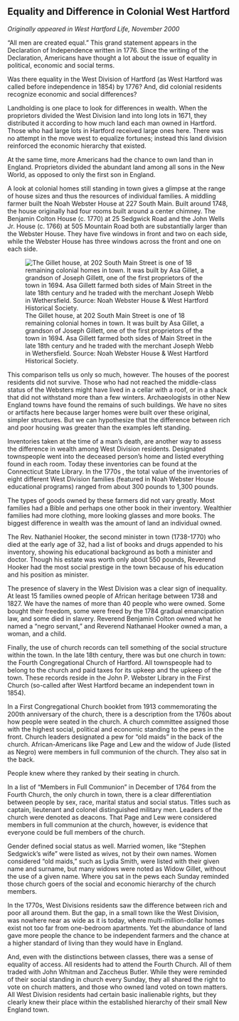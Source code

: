 ## Equality and Difference in Colonial West Hartford {-}

*Originally appeared in West Hartford Life, November 2000*

“All men are created equal.” This grand statement appears in the Declaration of Independence written in 1776. Since the writing of the Declaration, Americans have thought a lot about the issue of equality in political, economic and social terms.

Was there equality in the West Division of Hartford (as West Hartford was called before independence in 1854) by 1776? And, did colonial residents recognize economic and social differences?

Landholding is one place to look for differences in wealth. When the proprietors divided the West Division land into long lots in 1671, they distributed it according to how much land each man owned in Hartford. Those who had large lots in Hartford received large ones here. There was no attempt in the move west to equalize fortunes; instead this land division reinforced the economic hierarchy that existed.

At the same time, more Americans had the chance to own land than in England. Proprietors divided the abundant land among all sons in the New World, as opposed to only the first son in England.

A look at colonial homes still standing in town gives a glimpse at the range of house sizes and thus the resources of individual families. A middling farmer built the Noah Webster House at 227 South Main. Built around 1748, the house originally had four rooms built around a center chimney. The Benjamin Colton House (c. 1770) at 25 Sedgwick Road and the John Wells Jr. House (c. 1766) at 505 Mountain Road both are substantially larger than the Webster House. They have five windows in front and two on each side, while the Webster House has three windows across the front and one on each side.

![The Gillet house, at 202 South Main Street is one of 18 remaining colonial homes in town. It was built by Asa Gillet, a grandson of Joseph Gillett, one of the first proprietors of the town in 1694. Asa Gillett farmed both sides of Main Street in the late 18th century and he traded with the merchant Joseph Webb in Wethersfield. Source: Noah Webster House & West Hartford Historical Society.](images/01-Gillet.jpg)

This comparison tells us only so much, however. The houses of the poorest residents did not survive. Those who had not reached the middle-class status of the Websters might have lived in a cellar with a roof, or in a shack that did not withstand more than a few winters. Archaeologists in other New England towns have found the remains of such buildings. We have no sites or artifacts here because larger homes were built over these original, simpler structures. But we can hypothesize that the difference between rich and poor housing was greater than the examples left standing.

Inventories taken at the time of a man’s death, are another way to assess the difference in wealth among West Division residents. Designated townspeople went into the deceased person’s home and listed everything found in each room. Today these inventories can be found at the Connecticut State Library. In the 1770s , the total value of the inventories of eight different West Division families (featured in Noah Webster House educational programs) ranged from about 300 pounds to 1,300 pounds.

The types of goods owned by these farmers did not vary greatly. Most families had a Bible and perhaps one other book in their inventory. Wealthier families had more clothing, more looking glasses and more books. The biggest difference in wealth was the amount of land an individual owned.

The Rev. Nathaniel Hooker, the second minister in town (1738-1770) who died at the early age of 32, had a list of books and drugs appended to his inventory, showing his educational background as both a minister and doctor. Though his estate was worth only about 550 pounds, Reverend Hooker had the most social prestige in the town because of his education and his position as minister.

The presence of slavery in the West Division was a clear sign of inequality. At least 15 families owned people of African heritage between 1738 and 1827. We have the names of more than 40 people who were owned. Some bought their freedom, some were freed by the 1784 gradual emancipation law, and some died in slavery. Reverend Benjamin Colton owned what he named a "negro servant," and Reverend Nathanael Hooker owned a man, a woman, and a child.

Finally, the use of church records can tell something of the social structure within the town. In the late 18th century, there was but one church in town: the Fourth Congregational Church of Hartford. All townspeople had to belong to the church and paid taxes for its upkeep and the upkeep of the town. These records reside in the John P. Webster Library in the First Church (so-called after West Hartford became an independent town in 1854).

In a First Congregational Church booklet from 1913 commemorating the 200th anniversary of the church, there is a description from the 1760s about how people were seated in the church. A church committee assigned those with the highest social, political and economic standing to the pews in the front. Church leaders designated a pew for “old maids” in the back of the church. African-Americans like Page and Lew and the widow of Jude (listed as Negro) were members in full communion of the church. They also sat in the back.

People knew where they ranked by their seating in church.

In a list of “Members in Full Communion” in December of 1764 from the Fourth Church, the only church in town, there is a clear differentiation between people by sex, race, marital status and social status. Titles such as captain, lieutenant and colonel distinguished military men. Leaders of the church were denoted as deacons. That Page and Lew were considered members in full communion at the church, however, is evidence that everyone could be full members of the church.

Gender defined social status as well. Married women, like “Stephen Sedgwick’s wife” were listed as wives, not by their own names. Women considered “old maids,” such as Lydia Smith, were listed with their given name and surname, but many widows were noted as Widow Gillet, without the use of a given name. Where you sat in the pews each Sunday reminded those church goers of the social and economic hierarchy of the church members.

In the 1770s, West Divisions residents saw the difference between rich and poor all around them. But the gap, in a small town like the West Division, was nowhere near as wide as it is today, where multi-million-dollar homes exist not too far from one-bedroom apartments. Yet the abundance of land gave more people the chance to be independent farmers and the chance at a higher standard of living than they would have in England.

And, even with the distinctions between classes, there was a sense of equality of access. All residents had to attend the Fourth Church. All of them traded with John Whitman and Zaccheus Butler. While they were reminded of their social standing in church every Sunday, they all shared the right to vote on church matters, and those who owned land voted on town matters. All West Division residents had certain basic inalienable rights, but they clearly knew their place within the established hierarchy of their small New England town.
